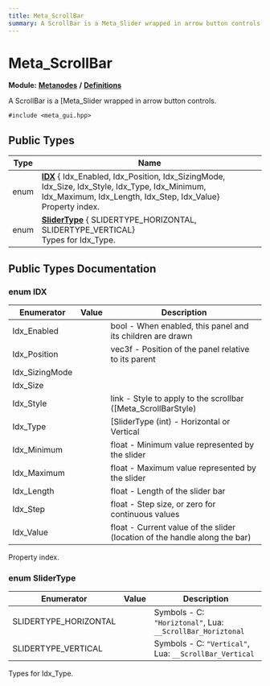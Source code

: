 ```yaml
---
title: Meta_ScrollBar
summary: A ScrollBar is a Meta_Slider wrapped in arrow button controls. 
---
```


# Meta_ScrollBar

**Module:** **[Metanodes](../../modules/metanodes/index.mdx)** **/** **[Definitions](../../modules/metanodes/definitions.mdx)**

A ScrollBar is a [Meta_Slider wrapped in arrow button controls. 

`#include <meta_gui.hpp>`

## Public Types

| Type           | Name           |
| -------------- | -------------- |
| enum| **[IDX](#enum-idx)** { Idx_Enabled, Idx_Position, Idx_SizingMode, Idx_Size, Idx_Style, Idx_Type, Idx_Minimum, Idx_Maximum, Idx_Length, Idx_Step, Idx_Value}<br />Property index.  |
| enum| **[SliderType](#enum-slidertype)** { SLIDERTYPE_HORIZONTAL, SLIDERTYPE_VERTICAL}<br />Types for Idx_Type.  |

## Public Types Documentation

### enum IDX

| Enumerator | Value | Description |
| ---------- | ----- | ----------- |
| Idx_Enabled | | bool - When enabled, this panel and its children are drawn   |
| Idx_Position | | vec3f - Position of the panel relative to its parent   |
| Idx_SizingMode | |   |
| Idx_Size | |   |
| Idx_Style | | link - Style to apply to the scrollbar ([Meta_ScrollBarStyle)   |
| Idx_Type | | [SliderType (int) - Horizontal or Vertical   |
| Idx_Minimum | | float - Minimum value represented by the slider   |
| Idx_Maximum | | float - Maximum value represented by the slider   |
| Idx_Length | | float - Length of the slider bar   |
| Idx_Step | | float - Step size, or zero for continuous values   |
| Idx_Value | | float - Current value of the slider (location of the handle along the bar)   |

Property index. 

### enum SliderType

| Enumerator | Value | Description |
| ---------- | ----- | ----------- |
| SLIDERTYPE_HORIZONTAL | | Symbols - C: `"Horiztonal"`, Lua: `__ScrollBar_Horiztonal`  |
| SLIDERTYPE_VERTICAL | | Symbols - C: `"Vertical"`, Lua: `__ScrollBar_Vertical`  |

Types for Idx_Type. 
